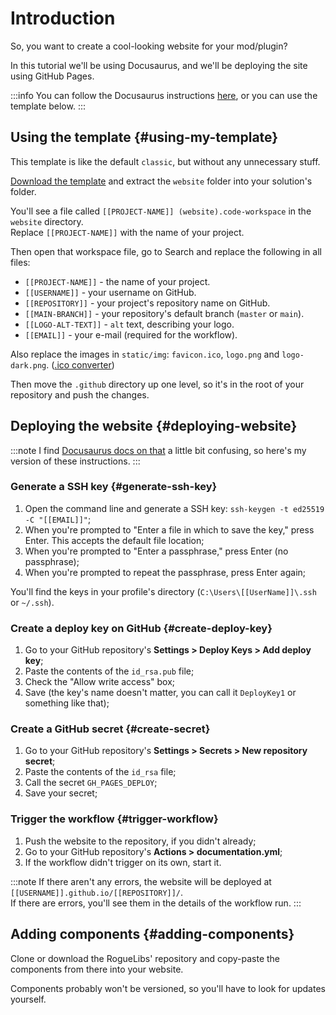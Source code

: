 # Introduction

So, you want to create a cool-looking website for your mod/plugin?

In this tutorial we'll be using Docusaurus, and we'll be deploying the site using GitHub Pages.

:::info
You can follow the Docusaurus instructions [here](https://docusaurus.io/docs/next/installation), or you can use the template below.
:::

## Using the template {#using-my-template}

This template is like the default `classic`, but without any unnecessary stuff.

[Download the template](https://drive.google.com/file/d/18jw5SKAGdxes-WKaze3n44x98Inn8Ksh/view?usp=sharing) and extract the `website` folder into your solution's folder.

You'll see a file called `[[PROJECT-NAME]] (website).code-workspace` in the `website` directory.  
Replace `[[PROJECT-NAME]]` with the name of your project.

Then open that workspace file, go to Search and replace the following in all files:

- `[[PROJECT-NAME]]` - the name of your project.
- `[[USERNAME]]` - your username on GitHub.
- `[[REPOSITORY]]` - your project's repository name on GitHub.
- `[[MAIN-BRANCH]]` - your repository's default branch (`master` or `main`).
- `[[LOGO-ALT-TEXT]]` - `alt` text, describing your logo.
- `[[EMAIL]]` - your e-mail (required for the workflow).

Also replace the images in `static/img`: `favicon.ico`, `logo.png` and `logo-dark.png`. ([.ico converter](https://convertio.co/ico-converter))

Then move the `.github` directory up one level, so it's in the root of your repository and push the changes.

## Deploying the website {#deploying-website}

:::note
I find [Docusaurus docs on that](https://docusaurus.io/docs/next/deployment#triggering-deployment-with-github-actions) a little bit confusing, so here's my version of these instructions.
:::

### Generate a SSH key {#generate-ssh-key}
1. Open the command line and generate a SSH key:
  `ssh-keygen -t ed25519 -C "[[EMAIL]]"`;
2. When you're prompted to "Enter a file in which to save the key," press Enter. This accepts the default file location;
3. When you're prompted to "Enter a passphrase," press Enter (no passphrase);
4. When you're prompted to repeat the passphrase, press Enter again;

You'll find the keys in your profile's directory (`C:\Users\[[UserName]]\.ssh` or `~/.ssh`).

### Create a deploy key on GitHub {#create-deploy-key}
1. Go to your GitHub repository's **Settings > Deploy Keys > Add deploy key**;
2. Paste the contents of the `id_rsa.pub` file;
3. Check the "Allow write access" box;
4. Save (the key's name doesn't matter, you can call it `DeployKey1` or something like that);

### Create a GitHub secret {#create-secret}
1. Go to your GitHub repository's **Settings > Secrets > New repository secret**;
2. Paste the contents of the `id_rsa` file;
3. Call the secret `GH_PAGES_DEPLOY`;
4. Save your secret;

### Trigger the workflow {#trigger-workflow}
1. Push the website to the repository, if you didn't already;
2. Go to your GitHub repository's **Actions > documentation.yml**;
3. If the workflow didn't trigger on its own, start it.

:::note
If there aren't any errors, the website will be deployed at `[[USERNAME]].github.io/[[REPOSITORY]]/`.  
If there are errors, you'll see them in the details of the workflow run.
:::

## Adding components {#adding-components}

Clone or download the RogueLibs' repository and copy-paste the components from there into your website.

Components probably won't be versioned, so you'll have to look for updates yourself.

